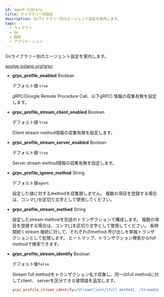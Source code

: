```yaml
---
id: agent-library
title: ライブラリー別設定
description: Goライブラリー別のエージェント設定を案内します。
tags:
  - ライブラリ
  - Go
  - 設定
  - アプリケーション
---
```


Goライブラリー別のエージェント設定を案内します。

[goolge.golang.org/grpc](https://pkg.go.dev/google.golang.org/grpc)

-   **grpc_profile_enabled** <span class='type'>Boolean</span>

    デフォルト値 `true`

    gRPC(Google Remote Procedure Call、以下gRPC) 情報の収集有無を設定します。

-   **grpc_profile_stream_client_enabled** <span class='type'>Boolean</span>

    デフォルト値 `true`

    Client stream method情報の収集有無を設定します。

-   **grpc_profile_stream_server_enabled** <span class='type'>Boolean</span>

    デフォルト値 `true`

    Server stream method情報の収集有無を設定します。

-   **grpc_profile_ignore_method** <span class='type'>String</span>

    デフォルト値`agent`

    設定した値に対するmethodを収集致しません。 複数の項目を登録する場合は、コンマ(,)を区切り文字として使用してください。

-   **grpc_profile_stream_method** <span class='type'>String</span>

    設定したstream methodを別途のトランザクションで構成します。 複数の項目を登録する場合は、コンマ(,)を区切り文字として使用してください。 長時間続くstream 接続に対して、それぞれのmethod 呼び出しを単独トランザクションとして処理します。 ヒートマップ、トランザクション検索からfull methodで検索できます。
    
-   **grpc_profile_stream_identify** <span class='type'>Boolean</span>

    デフォルト値`false`

    Stream full methodをトランザクション名で収集し、同一のfull methodに対してclient、 serverを区分できる接頭語を追加します。

    ```ini title='whatap.conf'
    grpc_profile_stream_identify=/StreamClient/[full method], /StreamServer/[full method]
    ```
